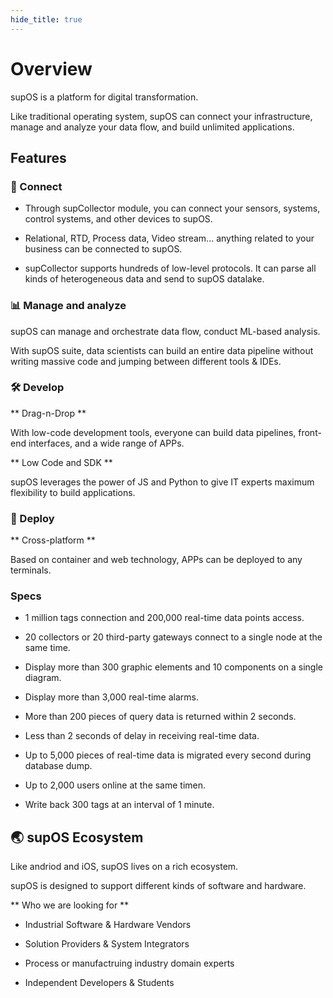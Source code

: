 ```yaml
---
hide_title: true
---
```



# Overview

supOS is a platform for digital transformation.

Like traditional operating system, supOS can connect your infrastructure, manage and analyze your data flow, and build unlimited applications.


## Features

### 🔌 Connect

- Through supCollector module, you can connect your sensors, systems, control systems, and other devices to supOS.

- Relational, RTD, Process data, Video stream... anything related to your business can be connected to supOS.

- supCollector supports hundreds of low-level protocols. It can parse all kinds of heterogeneous data and send to supOS datalake.

### 📊 Manage and analyze

supOS can manage and orchestrate data flow, conduct ML-based analysis.

With supOS suite, data scientists can build an entire data pipeline without writing massive code and jumping between different tools & IDEs.

### 🛠 Develop

** Drag-n-Drop **

With low-code development tools, everyone can build data pipelines, front-end interfaces, and a wide range of APPs.

** Low Code and SDK **

supOS leverages the power of JS and Python to give IT experts maximum flexibility to build applications.

### 📲 Deploy

** Cross-platform **

Based on container and web technology,  APPs can be deployed to any terminals.

### Specs

- 1 million tags connection and 200,000 real-time data points access.

- 20 collectors or 20 third-party gateways connect to a single node at the same time.

- Display more than 300 graphic elements and 10 components on a single diagram.

- Display more than 3,000 real-time alarms.

- More than 200 pieces of query data is returned within 2 seconds.

- Less than 2 seconds of delay in receiving real-time data.

- Up to 5,000 pieces of real-time data is migrated every second during database dump.

- Up to 2,000 users online at the same timen.

- Write back 300 tags at an interval of 1 minute.

## 🌏 supOS Ecosystem

Like andriod and iOS, supOS lives on a rich ecosystem.

supOS is designed to support different kinds of software and hardware.

** Who we are looking for **

- Industrial Software & Hardware Vendors

- Solution Providers & System Integrators

- Process or manufactruing industry domain experts

- Independent Developers & Students
